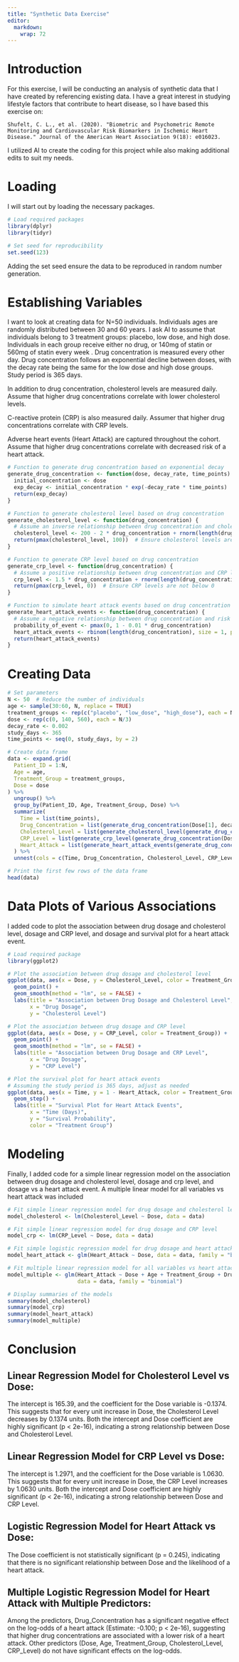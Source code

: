 ```yaml
---
title: "Synthetic Data Exercise"
editor: 
  markdown: 
    wrap: 72
---
```


# Introduction

For this exercise, I will be conducting an analysis of synthetic data
that I have created by referencing existing data. I have a great
interest in studying lifestyle factors that contribute to heart disease,
so I have based this exercise on:

```         
Shufelt, C. L., et al. (2020). "Biometric and Psychometric Remote Monitoring and Cardiovascular Risk Biomarkers in Ischemic Heart Disease." Journal of the American Heart Association 9(18): e016023.
```

I utilized AI to create the coding for this project while also making
additional edits to suit my needs.

# Loading

I will start out by loading the necessary packages.

```r
# Load required packages
library(dplyr)
library(tidyr)

# Set seed for reproducibility
set.seed(123)
```

Adding the set seed ensure the data to be reproduced in random number
generation.

# Establishing Variables

I want to look at creating data for N=50 individuals. Individuals ages
are randomly distributed between 30 and 60 years. I ask AI to assume
that individuals belong to 3 treatment groups: placebo, low dose, and
high dose. Individuals in each group receive either no drug, or 140mg of
statin or 560mg of statin every week . Drug concentration is measured
every other day. Drug concentration follows an exponential decline
between doses, with the decay rate being the same for the low dose and
high dose groups. Study period is 365 days.

In addition to drug concentration, cholesterol levels are measured
daily. Assume that higher drug concentrations correlate with lower
cholesterol levels.

C-reactive protein (CRP) is also measured daily. Assumer that higher
drug concentrations correlate with CRP levels.

Adverse heart events (Heart Attack) are captured throughout the cohort.
Assume that higher drug concentrations correlate with decreased risk of
a heart attack.

```r
# Function to generate drug concentration based on exponential decay
generate_drug_concentration <- function(dose, decay_rate, time_points) {
  initial_concentration <- dose
  exp_decay <- initial_concentration * exp(-decay_rate * time_points)
  return(exp_decay)
}

# Function to generate cholesterol level based on drug concentration
generate_cholesterol_level <- function(drug_concentration) {
  # Assume an inverse relationship between drug concentration and cholesterol level
  cholesterol_level <- 200 - 2 * drug_concentration + rnorm(length(drug_concentration), mean = 0, sd = 10)
  return(pmax(cholesterol_level, 100))  # Ensure cholesterol levels are not below 100
}

# Function to generate CRP level based on drug concentration
generate_crp_level <- function(drug_concentration) {
  # Assume a positive relationship between drug concentration and CRP level
  crp_level <- 1.5 * drug_concentration + rnorm(length(drug_concentration), mean = 0, sd = 5)
  return(pmax(crp_level, 0))  # Ensure CRP levels are not below 0
}

# Function to simulate heart attack events based on drug concentration
generate_heart_attack_events <- function(drug_concentration) {
  # Assume a negative relationship between drug concentration and risk of heart attack
  probability_of_event <- pmax(0, 1 - 0.01 * drug_concentration)
  heart_attack_events <- rbinom(length(drug_concentration), size = 1, prob = probability_of_event)
  return(heart_attack_events)
}
```

# Creating Data

```r
# Set parameters
N <- 50  # Reduce the number of individuals
age <- sample(30:60, N, replace = TRUE)
treatment_groups <- rep(c("placebo", "low_dose", "high_dose"), each = N/3)
dose <- rep(c(0, 140, 560), each = N/3)
decay_rate <- 0.002
study_days <- 365
time_points <- seq(0, study_days, by = 2)

# Create data frame
data <- expand.grid(
  Patient_ID = 1:N,
  Age = age,
  Treatment_Group = treatment_groups,
  Dose = dose
) %>%
  ungroup() %>%
  group_by(Patient_ID, Age, Treatment_Group, Dose) %>%
  summarize(
    Time = list(time_points),
    Drug_Concentration = list(generate_drug_concentration(Dose[1], decay_rate, time_points)),
    Cholesterol_Level = list(generate_cholesterol_level(generate_drug_concentration(Dose[1], decay_rate, time_points))),
    CRP_Level = list(generate_crp_level(generate_drug_concentration(Dose[1], decay_rate, time_points))),
    Heart_Attack = list(generate_heart_attack_events(generate_drug_concentration(Dose[1], decay_rate, time_points)))
  ) %>%
  unnest(cols = c(Time, Drug_Concentration, Cholesterol_Level, CRP_Level, Heart_Attack))
```

```r
# Print the first few rows of the data frame
head(data)
```

# Data Plots of Various Associations

I added code to plot the association between drug dosage and cholesterol
level, dosage and CRP level, and dosage and survival plot for a heart
attack event.

```r
# Load required package
library(ggplot2)

# Plot the association between drug dosage and cholesterol level
ggplot(data, aes(x = Dose, y = Cholesterol_Level, color = Treatment_Group)) +
  geom_point() +
  geom_smooth(method = "lm", se = FALSE) +
  labs(title = "Association between Drug Dosage and Cholesterol Level",
       x = "Drug Dosage",
       y = "Cholesterol Level")

# Plot the association between drug dosage and CRP level
ggplot(data, aes(x = Dose, y = CRP_Level, color = Treatment_Group)) +
  geom_point() +
  geom_smooth(method = "lm", se = FALSE) +
  labs(title = "Association between Drug Dosage and CRP Level",
       x = "Drug Dosage",
       y = "CRP Level")

# Plot the survival plot for heart attack events
# Assuming the study period is 365 days, adjust as needed
ggplot(data, aes(x = Time, y = 1 - Heart_Attack, color = Treatment_Group)) +
  geom_step() +
  labs(title = "Survival Plot for Heart Attack Events",
       x = "Time (Days)",
       y = "Survival Probability",
       color = "Treatment Group")
```

# Modeling

Finally, I added code for a simple linear regression model on the
association between drug dosage and cholesterol level, dosage and crp
level, and dosage vs a heart attack event. A multiple linear model for
all variables vs heart attack was included

```r
# Fit simple linear regression model for drug dosage and cholesterol level
model_cholesterol <- lm(Cholesterol_Level ~ Dose, data = data)

# Fit simple linear regression model for drug dosage and CRP level
model_crp <- lm(CRP_Level ~ Dose, data = data)

# Fit simple logistic regression model for drug dosage and heart attack event
model_heart_attack <- glm(Heart_Attack ~ Dose, data = data, family = "binomial")

# Fit multiple linear regression model for all variables vs heart attack
model_multiple <- glm(Heart_Attack ~ Dose + Age + Treatment_Group + Drug_Concentration + Cholesterol_Level + CRP_Level, 
                      data = data, family = "binomial")

# Display summaries of the models
summary(model_cholesterol)
summary(model_crp)
summary(model_heart_attack)
summary(model_multiple)
```

# Conclusion

## Linear Regression Model for Cholesterol Level vs Dose:

The intercept is 165.39, and the coefficient for the Dose variable is
-0.1374. This suggests that for every unit increase in Dose, the
Cholesterol Level decreases by 0.1374 units. Both the intercept and Dose
coefficient are highly significant (p \< 2e-16), indicating a strong
relationship between Dose and Cholesterol Level.

## Linear Regression Model for CRP Level vs Dose:

The intercept is 1.2971, and the coefficient for the Dose variable is
1.0630. This suggests that for every unit increase in Dose, the CRP
Level increases by 1.0630 units. Both the intercept and Dose coefficient
are highly significant (p \< 2e-16), indicating a strong relationship
between Dose and CRP Level.

## Logistic Regression Model for Heart Attack vs Dose:

The Dose coefficient is not statistically significant (p = 0.245),
indicating that there is no significant relationship between Dose and
the likelihood of a heart attack.

## Multiple Logistic Regression Model for Heart Attack with Multiple Predictors:

Among the predictors, Drug_Concentration has a significant negative
effect on the log-odds of a heart attack (Estimate: -0.100; p \< 2e-16),
suggesting that higher drug concentrations are associated with a lower
risk of a heart attack. Other predictors (Dose, Age, Treatment_Group,
Cholesterol_Level, CRP_Level) do not have significant effects on the
log-odds.
